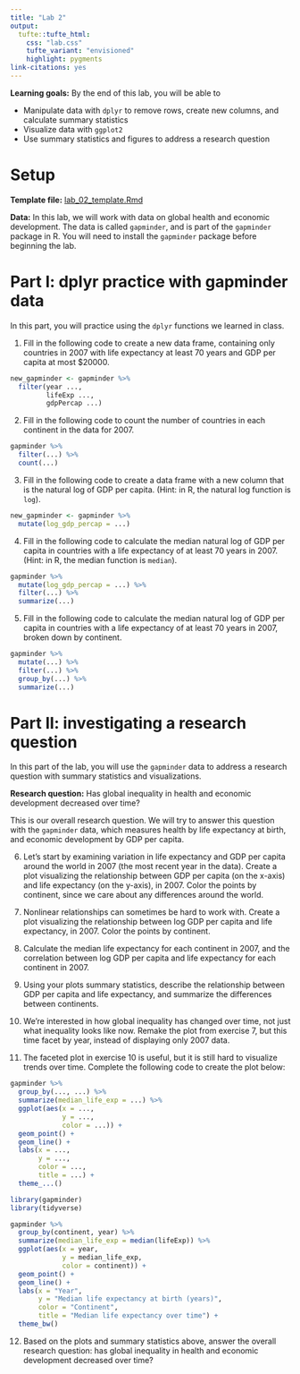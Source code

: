 ```yaml
---
title: "Lab 2"
output: 
  tufte::tufte_html:
    css: "lab.css"
    tufte_variant: "envisioned"
    highlight: pygments
link-citations: yes
---
```


**Learning goals:** By the end of this lab, you will be able to

* Manipulate data with `dplyr` to remove rows, create new columns, and calculate summary statistics
* Visualize data with `ggplot2`
* Use summary statistics and figures to address a research question

# Setup

**Template file:** [lab_02_template.Rmd](https://sta112-s22.github.io/labs/lab_02_template.Rmd)

**Data:** In this lab, we will work with data on global health and economic development. The data is called `gapminder`, and is part of the `gapminder` package in R. You will need to install the `gapminder` package before beginning the lab.

# Part I: dplyr practice with gapminder data

In this part, you will practice using the `dplyr` functions we learned in class. 

1. Fill in the following code to create a new data frame, containing only countries in 2007 with life expectancy at least 70 years and GDP per capita at most $20000.

```r
new_gapminder <- gapminder %>%
  filter(year ..., 
         lifeExp ..., 
         gdpPercap ...)
```

2. Fill in the following code to count the number of countries in each continent in the data for 2007.

```r
gapminder %>%
  filter(...) %>%
  count(...)
```

3. Fill in the following code to create a data frame with a new column that is the natural log of GDP per capita. (Hint: in R, the natural log function is `log`).

```r
new_gapminder <- gapminder %>%
  mutate(log_gdp_percap = ...)
```

4. Fill in the following code to calculate the median natural log of GDP per capita in countries with a life expectancy of at least 70 years in 2007. (Hint: in R, the median function is `median`).

```r
gapminder %>%
  mutate(log_gdp_percap = ...) %>%
  filter(...) %>%
  summarize(...)
```

5. Fill in the following code to calculate the median natural log of GDP per capita in countries with a life expectancy of at least 70 years in 2007, broken down by continent.

```r
gapminder %>%
  mutate(...) %>%
  filter(...) %>%
  group_by(...) %>%
  summarize(...)
```

# Part II: investigating a research question

In this part of the lab, you will use the `gapminder` data to address a research question with summary statistics and visualizations.

**Research question:** Has global inequality in health and economic development decreased over time?

This is our overall research question. We will try to answer this question with the `gapminder` data, which measures health by life expectancy at birth, and economic development by GDP per capita.

6. Let's start by examining variation in life expectancy and GDP per capita around the world in 2007 (the most recent year in the data). Create a plot visualizing the relationship between GDP per capita (on the x-axis) and life expectancy (on the y-axis), in 2007. Color the points by continent, since we care about any differences around the world.

7. Nonlinear relationships can sometimes be hard to work with. Create a plot visualizing the relationship between log GDP per capita and life expectancy, in 2007. Color the points by continent.

8. Calculate the median life expectancy for each continent in 2007, and the correlation between log GDP per capita and life expectancy for each continent in 2007.

9. Using your plots summary statistics, describe the relationship between GDP per capita and life expectancy, and summarize the differences between continents.

10. We're interested in how global inequality has changed over time, not just what inequality looks like now. Remake the plot from exercise 7, but this time facet by year, instead of displaying only 2007 data.

11. The faceted plot in exercise 10 is useful, but it is still hard to visualize trends over time. Complete the following code to create the plot below:

```r
gapminder %>%
  group_by(..., ...) %>%
  summarize(median_life_exp = ...) %>%
  ggplot(aes(x = ..., 
             y = ..., 
             color = ...)) +
  geom_point() +
  geom_line() +
  labs(x = ..., 
       y = ...,
       color = ...,
       title = ...) +
  theme_...()
```

```r
library(gapminder)
library(tidyverse)

gapminder %>%
  group_by(continent, year) %>%
  summarize(median_life_exp = median(lifeExp)) %>%
  ggplot(aes(x = year, 
             y = median_life_exp, 
             color = continent)) +
  geom_point() +
  geom_line() +
  labs(x = "Year", 
       y = "Median life expectancy at birth (years)",
       color = "Continent",
       title = "Median life expectancy over time") +
  theme_bw()
```

12. Based on the plots and summary statistics above, answer the overall research question: has global inequality in health and economic development decreased over time?
